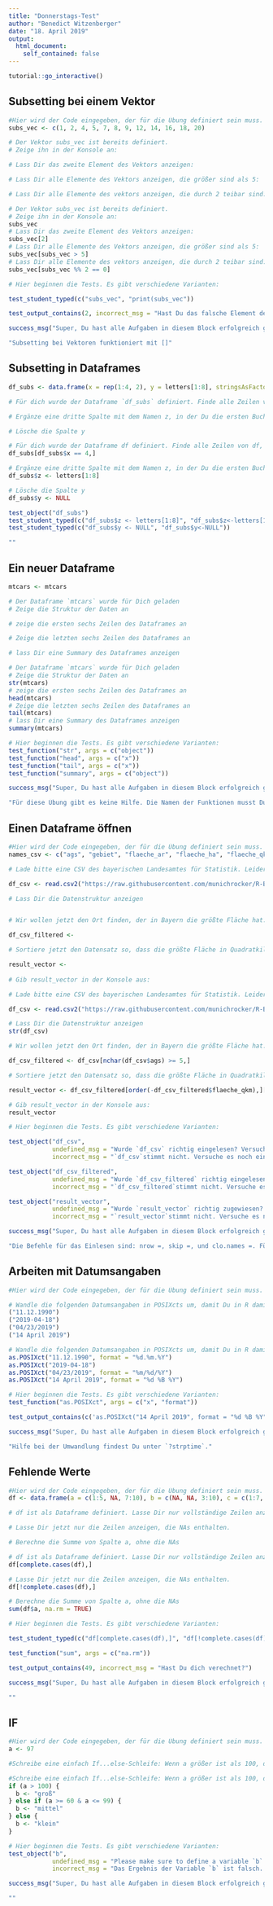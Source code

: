 ```yaml
---
title: "Donnerstags-Test"
author: "Benedict Witzenberger"
date: "18. April 2019"
output:
  html_document:
    self_contained: false
---
```


```r
tutorial::go_interactive()
```

## Subsetting bei einem Vektor

```r
#Hier wird der Code eingegeben, der für die Übung definiert sein muss.
subs_vec <- c(1, 2, 4, 5, 7, 8, 9, 12, 14, 16, 18, 20)
```


```r
# Der Vektor subs_vec ist bereits definiert.
# Zeige ihn in der Konsole an:

# Lass Dir das zweite Element des Vektors anzeigen:

# Lass Dir alle Elemente des Vektors anzeigen, die größer sind als 5:

# Lass Dir alle Elemente des vektors anzeigen, die durch 2 teibar sind:

```


```r
# Der Vektor subs_vec ist bereits definiert.
# Zeige ihn in der Konsole an:
subs_vec
# Lass Dir das zweite Element des Vektors anzeigen:
subs_vec[2]
# Lass Dir alle Elemente des Vektors anzeigen, die größer sind als 5:
subs_vec[subs_vec > 5]
# Lass Dir alle Elemente des vektors anzeigen, die durch 2 teibar sind:
subs_vec[subs_vec %% 2 == 0]
```

```r
# Hier beginnen die Tests. Es gibt verschiedene Varianten:

test_student_typed(c("subs_vec", "print(subs_vec"))

test_output_contains(2, incorrect_msg = "Hast Du das falsche Element des Vektors ausgegeben?")

success_msg("Super, Du hast alle Aufgaben in diesem Block erfolgreich gelöst!")
```

```r
"Subsetting bei Vektoren funktioniert mit []"
```

## Subsetting in Dataframes

```r
df_subs <- data.frame(x = rep(1:4, 2), y = letters[1:8], stringsAsFactors = FALSE)
```

```r
# Für dich wurde der Dataframe `df_subs` definiert. Finde alle Zeilen von `df_subs`, in denen die Spalte x 4 ist

# Ergänze eine dritte Spalte mit dem Namen z, in der Du die ersten Buchstaben des Alphabets einfügst

# Lösche die Spalte y

```

```r
# Für dich wurde der Dataframe df definiert. Finde alle Zeilen von df, in denen die Spalte x 4 ist
df_subs[df_subs$x == 4,]

# Ergänze eine dritte Spalte mit dem Namen z, in der Du die ersten Buchstaben des Alphabets einfügst
df_subs$z <- letters[1:8]

# Lösche die Spalte y
df_subs$y <- NULL
```

```r
test_object("df_subs")
test_student_typed(c("df_subs$z <- letters[1:8]", "df_subs$z<-letters[1:8]"))
test_student_typed(c("df_subs$y <- NULL", "df_subs$y<-NULL")) 
```

```r
""
```

## Ein neuer Dataframe

```r
mtcars <- mtcars
```


```r
# Der Dataframe `mtcars` wurde für Dich geladen
# Zeige die Struktur der Daten an

# zeige die ersten sechs Zeilen des Dataframes an

# Zeige die letzten sechs Zeilen des Dataframes an

# lass Dir eine Summary des Dataframes anzeigen

```


```r
# Der Dataframe `mtcars` wurde für Dich geladen
# Zeige die Struktur der Daten an
str(mtcars)
# zeige die ersten sechs Zeilen des Dataframes an
head(mtcars)
# Zeige die letzten sechs Zeilen des Dataframes an
tail(mtcars)
# lass Dir eine Summary des Dataframes anzeigen
summary(mtcars)
```

```r
# Hier beginnen die Tests. Es gibt verschiedene Varianten:
test_function("str", args = c("object"))
test_function("head", args = c("x"))
test_function("tail", args = c("x"))
test_function("summary", args = c("object"))

success_msg("Super, Du hast alle Aufgaben in diesem Block erfolgreich gelöst!")
```

```r
"Für diese Übung gibt es keine Hilfe. Die Namen der Funktionen musst Du selber herausfinden."
```


## Einen Dataframe öffnen

```r
#Hier wird der Code eingegeben, der für die Übung definiert sein muss.
names_csv <- c("ags", "gebiet", "flaeche_ar", "flaeche_ha", "flaeche_qkm")
```

```r
# Lade bitte eine CSV des bayerischen Landesamtes für Statistik. Leider haben die Statistiker vor und nach den Daten einen Header, bzw. Footer, der in R einen Fehler gibt. Lasse deswegen beim Einlesen die ersten 6 Zeilen weg, und lese dann nur 2177 Zeilen ein. Die Spaltennamen sind bereits im Vektor names_csv vorbereitet, gib diese mit in den read.csv2-Befehl ein.

df_csv <- read.csv2("https://raw.githubusercontent.com/munichrocker/R-Bootcamp/master/Tests/flaechen_gemeinden.csv")

# Lass Dir die Datenstruktur anzeigen


# Wir wollen jetzt den Ort finden, der in Bayern die größte Fläche hat. Leider enthält der Datensatz auch Regierungsbezirke. Anhand der AGS (Amtlicher Gemeindeschlüssel) können wir aber filtern. Wenn der AGS gleich oder mehr als 5 Stellen hat, dass ist es ein Ort. Wir können dafür den Befehl nchar() benutzen. Filtere den Datensatz, so dass nur noch Orte darin sind. Speichere ihn in die Variable df_csv_filtered

df_csv_filtered <- 

# Sortiere jetzt den Datensatz so, dass die größte Fläche in Quadratkilometern ganz oben steht. Speichere die erste Zeile als result_vector.

result_vector <- 
  
# Gib result_vector in der Konsole aus:
```


```r
# Lade bitte eine CSV des bayerischen Landesamtes für Statistik. Leider haben die Statistiker vor und nach den Daten einen Header, bzw. Footer, der in R einen Fehler gibt. Lasse deswegen beim Einlesen die ersten 6 Zeilen weg, und lese dann nur 2177 Zeilen ein. Die Spaltennamen sind bereits im Vektor names_csv vorbereitet, gib diese mit in den read.csv2-Befehl ein.

df_csv <- read.csv2("https://raw.githubusercontent.com/munichrocker/R-Bootcamp/master/Tests/flaechen_gemeinden.csv", nrows = 2177, skip = 6, col.names = names_csv)

# Lass Dir die Datenstruktur anzeigen
str(df_csv)

# Wir wollen jetzt den Ort finden, der in Bayern die größte Fläche hat. Leider enthält der Datensatz auch Regierungsbezirke. Anhand der AGS (Amtlicher Gemeindeschlüssel) können wir aber filtern. Wenn der AGS gleich oder mehr als 5 Stellen hat, dass ist es ein Ort. Wir können dafür den Befehl nchar() benutzen. Filtere den Datensatz, so dass nur noch Orte darin sind. Speichere ihn in die Variable df_csv_filtered

df_csv_filtered <- df_csv[nchar(df_csv$ags) >= 5,]

# Sortiere jetzt den Datensatz so, dass die größte Fläche in Quadratkilometern ganz oben steht. Speichere die erste Zeile als result_vector.

result_vector <- df_csv_filtered[order(-df_csv_filtered$flaeche_qkm),][1,]

# Gib result_vector in der Konsole aus:
result_vector
```

```r
# Hier beginnen die Tests. Es gibt verschiedene Varianten:

test_object("df_csv",
            undefined_msg = "Wurde `df_csv` richtig eingelesen? Versuche es noch einmal.",
            incorrect_msg = "`df_csv`stimmt nicht. Versuche es noch einmal.")

test_object("df_csv_filtered",
            undefined_msg = "Wurde `df_csv_filtered` richtig eingelesen? Versuche es noch einmal.",
            incorrect_msg = "`df_csv_filtered`stimmt nicht. Versuche es noch einmal.")

test_object("result_vector",
            undefined_msg = "Wurde `result_vector` richtig zugewiesen? Versuche es noch einmal.",
            incorrect_msg = "`result_vector`stimmt nicht. Versuche es noch einmal.")

success_msg("Super, Du hast alle Aufgaben in diesem Block erfolgreich gelöst!")
```

```r
"Die Befehle für das Einlesen sind: nrow =, skip =, und clo.names =. Für das Sortieren ist der Befehlt order(), mit dem die entsprechende Spalte ausgewählt wird."
```


## Arbeiten mit Datumsangaben

```r
#Hier wird der Code eingegeben, der für die Übung definiert sein muss.
```


```r
# Wandle die folgenden Datumsangaben in POSIXcts um, damit Du in R damit rechnen kannst.
("11.12.1990")
("2019-04-18")
("04/23/2019")
("14 April 2019")
```


```r
# Wandle die folgenden Datumsangaben in POSIXcts um, damit Du in R damit rechnen kannst.
as.POSIXct("11.12.1990", format = "%d.%m.%Y")
as.POSIXct("2019-04-18")
as.POSIXct("04/23/2019", format = "%m/%d/%Y")
as.POSIXct("14 April 2019", format = "%d %B %Y")
```

```r
# Hier beginnen die Tests. Es gibt verschiedene Varianten:
test_function("as.POSIXct", args = c("x", "format"))

test_output_contains(c('as.POSIXct("14 April 2019", format = "%d %B %Y")', 'as.POSIXct("11.12.1990", format = "%d.%m.%Y")', 'as.POSIXct("04/23/2019", format = "%m/%d/%Y")'), incorrect_msg = "Hast Du alle Daten richtig ausgegeben?")

success_msg("Super, Du hast alle Aufgaben in diesem Block erfolgreich gelöst!")
```

```r
"Hilfe bei der Umwandlung findest Du unter `?strptime`."
```


## Fehlende Werte

```r
#Hier wird der Code eingegeben, der für die Übung definiert sein muss.
df <- data.frame(a = c(1:5, NA, 7:10), b = c(NA, NA, 3:10), c = c(1:7, NA, 9:10))
```


```r
# df ist als Dataframe definiert. Lasse Dir nur vollständige Zeilen anzeigen, nicht die, die NAs enthalten

# Lasse Dir jetzt nur die Zeilen anzeigen, die NAs enthalten.

# Berechne die Summe von Spalte a, ohne die NAs

```


```r
# df ist als Dataframe definiert. Lasse Dir nur vollständige Zeilen anzeigen, nicht die, die NAs enthalten
df[complete.cases(df),]

# Lasse Dir jetzt nur die Zeilen anzeigen, die NAs enthalten.
df[!complete.cases(df),]

# Berechne die Summe von Spalte a, ohne die NAs
sum(df$a, na.rm = TRUE)
```

```r
# Hier beginnen die Tests. Es gibt verschiedene Varianten:

test_student_typed(c("df[complete.cases(df),]", "df[!complete.cases(df),]"))

test_function("sum", args = c("na.rm"))

test_output_contains(49, incorrect_msg = "Hast Du dich verechnet?")

success_msg("Super, Du hast alle Aufgaben in diesem Block erfolgreich gelöst!")
```

```r
""
```


## IF

```r
#Hier wird der Code eingegeben, der für die Übung definiert sein muss.
a <- 97
```


```r
#Schreibe eine einfach If...else-Schleife: Wenn a größer ist als 100, dann wird b "groß", wenn a zwischen 60 und 99 ist, dann wird b "mittel", sonst wird b "klein".
```


```r
#Schreibe eine einfach If...else-Schleife: Wenn a größer ist als 100, dann wird b "groß", wenn a zwischen 60 und 99 ist, dann wird b "mittel", sonst wird b "klein".
if (a > 100) {
  b <- "groß"
} else if (a >= 60 & a <= 99) {
  b <- "mittel"
} else {
  b <- "klein"
}
```

```r
# Hier beginnen die Tests. Es gibt verschiedene Varianten:
test_object("b",
            undefined_msg = "Please make sure to define a variable `b`.",
            incorrect_msg = "Das Ergebnis der Variable `b` ist falsch. Versuch es noch einmal.")

success_msg("Super, Du hast alle Aufgaben in diesem Block erfolgreich gelöst!")
```

```r
""
```
